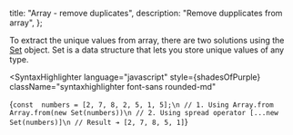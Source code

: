 
  title: "Array - remove duplicates",
  description: "Remove dupplicates from array",
};


To extract the unique values from array, there are two solutions using the [Set](https://developer.mozilla.org/en-US/docs/Web/JavaScript/Reference/Global_Objects/Set) object.
Set is a data structure that lets you store unique values of any type.

<SyntaxHighlighter
  language="javascript"
  style={shadesOfPurple}
  className="syntaxhighlighter font-sans rounded-md"
>
  {`const  numbers = [2, 7, 8, 2, 5, 1, 5];\n
// 1. Using Array.from
Array.from(new Set(numbers))\n
// 2. Using spread operator
[...new Set(numbers)]\n
// Result ➔ [2, 7, 8, 5, 1]`}
</SyntaxHighlighter>
